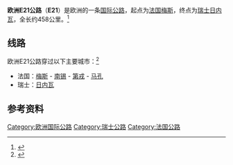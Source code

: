 {{Infobox road2
| country=EUR
| marker_image= [[File:Tabliczka_E21.svg|100px]]
| length_km = 458
| map        = E21 route.jpg
| direction_a = 北
| terminus_a = [[法國|法國]][[梅斯|梅斯]] 
| junction   = 
| direction_b = 南
| terminus_b = [[瑞士|瑞士]][[日內瓦|日內瓦]]
| countries  = {{FRA}}<br>{{SWI}}
}}
'''欧洲E21公路'''（'''E21'''）是欧洲的一条[[欧洲国际公路|国际公路]]，起点为[[法国|法国]][[梅斯|梅斯]]，终点为[[瑞士|瑞士]][[日内瓦|日内瓦]]，全长约458公里。<ref>{{Cite web |url = http://www.elbruz.org/eroads/E21.htm |title = E21 |publisher = Elbruz |accessdate = 20 April 2015 |archive-date = 2017-09-04 |archive-url = https://web.archive.org/web/20170904063018/http://www.elbruz.org/eroads/E21.htm |dead-url = no }}</ref>

== 线路 ==
欧洲E21公路穿过以下主要城市：<ref>{{Cite web |url = https://www.unece.org/fileadmin/DAM/trans/conventn/ECE-TRANS-SC1-384e.pdf |title = AGR 2008 revised-384en bis - unece |publisher = UN Treaty Collection |accessdate = 20 April 2015 |archive-date = 2016-03-03 |archive-url = https://web.archive.org/web/20160303232948/http://www.unece.org/fileadmin/DAM/trans/conventn/ECE-TRANS-SC1-384e.pdf |dead-url = no }}</ref>
*法国：[[梅斯|梅斯]] - [[南锡|南锡]] - [[第戎|第戎]] - [[马孔|马孔]]
*瑞士：[[日内瓦|日内瓦]]

==参考资料==
{{reflist}}

{{欧洲国际公路网}}

[[Category:欧洲国际公路|Category:欧洲国际公路]]
[[Category:瑞士公路|Category:瑞士公路]]
[[Category:法国公路|Category:法国公路]]